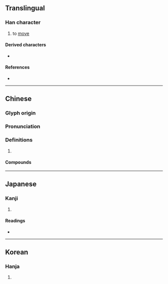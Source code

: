 {{character info}}
==Translingual==

===Han character===
{{Han char|rn=38|rad=女|as=10|sn=13|four=27404|canj=HEV|ids=⿱般女}}

# to [[move]]

====Derived characters====
* {{l|mul|[[𦽮]]}}

====References====
* {{Han ref|kx=0268.150|dkj=06583|dj=0535.340|hdz=21072.100|uh=5ABB|ud=23227|bh=DCFD|bd=56573}}

----

==Chinese==
{{zh-forms}}

===Glyph origin===
{{Han etym}}

===Pronunciation===
{{zh-pron
|m=pán
|c=po4,pun4
|mc=y
|oc=y
|cat=
}}

===Definitions===
{{zh-hanzi}}

# {{rfdef|zh}}

====Compounds====
{{zh-der|媻珊|媻姍}}

----

==Japanese==

===Kanji===
{{ja-kanji|grade=|rs=女10}}

# {{rfdef|ja|sort=女10}}

====Readings====
* {{ja-readings|on=はん,ばん,は,ば|kun=おごる,めかけ,よろめく}}

----

==Korean==

===Hanja===
{{ko-hanja|hangeul=반|rv=ban|mr=pan}}

# {{rfdef|ko|sort=女10}}